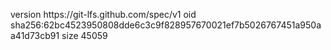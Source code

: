 version https://git-lfs.github.com/spec/v1
oid sha256:62bc4523950808dde6c3c9f828957670021ef7b5026767451a950aa41d73cb91
size 45059

